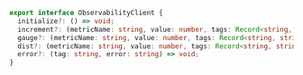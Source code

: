 ```typescript
export interface ObservabilityClient {
  initialize?: () => void;
  increment?: (metricName: string, value: number, tags: Record<string, string>) => void;
  gauge?: (metricName: string, value: number, tags: Record<string, string>) => void;
  dist?: (metricName: string, value: number, tags: Record<string, string>) => void;
  error?: (tag: string, error: string) => void;
}
```

